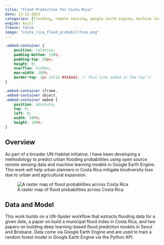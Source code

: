 ```yaml
---
title: "Flood Prediction for Costa Rica"
date: 12-11-2023
categories: [flooding, remote sensing, google earth engine, machine learning, global south]
engine: knitr
freeze: false
image: "costa_rica_flood_probabilities.png"
---
```

```css
.embed-container {
    position: relative;
    padding-bottom: 150%;
    padding-top: 20px;
    height: 0;
    overflow: hidden;
    max-width: 100%;
    border-top: 1px solid #434a42; /* Thin line added at the top */
}

.embed-container iframe,
.embed-container object,
.embed-container embed {
    position: absolute;
    top: 0;
    left: 0;
    width: 100%;
    height: 100%;
}
```

## Overview
As part of a broader UN-Habitat initiative, I have been developing a methodology to predict urban flooding probabilities using open source remote sensing data and machine learning models in Google Earth Engine. This work will help urban planners in Costa Rica mitigate biodiversity loss due to urban and agricultural expansion.

![A raster map of flood probabilities across Costa Rica](costa_rica_flood_probabilities.png)

## Data and Model
This work builds on a UN-Spider workflow that extracts flooding data for a given date, a paper on build a municipal flood index in Costa Rica, and two papers on building deep learning-based flood prediction models in Seoul and Brisbane. Data come via Google Earth Engine and are used to train a random forest model in Google Earth Engine via the Python API.

```{=html}
<div class="embed-container">
<script src="https://gist.github.com/nlebovits/224359fc03ccf1cd4c5deb57067a4cec.js" style="border: 2px></script>
</div>
```

## Ongoing Work
Currently, I am working on several related components of this project: incorporating additional climate risks (heat hazard, landslide susceptibility, and drought risk), calculating population exposure and vulnerability, and scaling the workflow using Google Cloud and Compute Engine to allow for processing larger volumes of data faster.